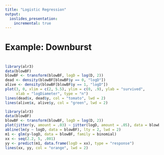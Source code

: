 ---
title: "Logistic Regression"
output:
  ioslides_presentation:
    incremental: true
---

# Example: Downburst

# 
```{r}
library(alr3)
data(blowBF)
blowBF <- transform(blowBF, logD = log(D, 2))
dead <- density(blowBF[blowBF$y == 0, "logD"])
alive <- density(blowBF[blowBF$y == 1, "logD"])
plot(3, 0, xlim = c(2, 5.5), ylim = c(0, .9), ylab = "survived",
     xlab = "logDiameter", type = "n")
lines(dead$x, dead$y, col = "tomato", lwd = 2)
lines(alive$x, alive$y, col = "green", lwd = 2)
```

```{r}
library(alr3)
data(blowBF)
blowBF <- transform(blowBF, logD = log(D, 2))
plot(jitter(y, amount = .03) ~ jitter(logD, amount = .05), data = blowBF, xlab = "Diameter", ylab = "survived", col = "steelblue")
abline(lm(y ~ logD, data = blowBF), lty = 2, lwd = 2)
m1 <- glm(y~logD, data = blowBF, family = binomial)
xx <- seq(2.2, 5, .001)
yy <- predict(m1, data.frame(logD = xx), type = "response")
lines(xx, yy, col = "orange", lwd = 2)
```



